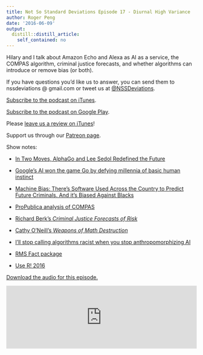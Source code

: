 ```yaml
---
title: Not So Standard Deviations Episode 17 - Diurnal High Variance
author: Roger Peng
date: '2016-06-09'
output:
  distill::distill_article:
    self_contained: no
---
```



Hilary and I talk about Amazon Echo and Alexa as AI as a service, the COMPAS algorithm, criminal justice forecasts, and whether algorithms can introduce or remove bias (or both).

If you have questions you’d like us to answer, you can send them to
nssdeviations @ gmail.com or tweet us at [@NSSDeviations](https://twitter.com/nssdeviations).

[Subscribe to the podcast on iTunes](https://itunes.apple.com/us/podcast/not-so-standard-deviations/id1040614570).

[Subscribe to the podcast on Google Play](https://play.google.com/music/listen?u=0#/ps/Izfnbx6tlruojkfrvhjfdj3nmna).

Please [leave us a review on iTunes](https://itunes.apple.com/us/podcast/not-so-standard-deviations/id1040614570)!

Support us through our [Patreon page](https://www.patreon.com/NSSDeviations?ty=h).

Show notes:

* [In Two Moves, AlphaGo and Lee Sedol Redefined the Future](http://www.wired.com/2016/03/two-moves-alphago-lee-sedol-redefined-future/)

* [Google’s AI won the game Go by defying millennia of basic human instinct](http://qz.com/639952/googles-ai-won-the-game-go-by-defying-millennia-of-basic-human-instinct/) 

* [Machine Bias: There’s Software Used Across the Country to Predict Future Criminals. And it’s Biased Against Blacks](https://www.propublica.org/article/machine-bias-risk-assessments-in-criminal-sentencing)

* [ProPublica analysis of COMPAS](https://www.propublica.org/article/how-we-analyzed-the-compas-recidivism-algorithm)

* [Richard Berk’s *Criminal Justice Forecasts of Risk*](http://www.amazon.com/Criminal-Justice-Forecasts-Risk-SpringerBriefs/dp/1461430844?ie=UTF8&*Version*=1&*entries*=0)

* [Cathy O’Neill's *Weapons of Math Destruction*](http://www.amazon.com/Weapons-Math-Destruction-Increases-Inequality/dp/0553418815)

* [I’ll stop calling algorithms racist when you stop anthropomorphizing AI](https://mathbabe.org/2016/04/07/ill-stop-calling-algorithms-racist-when-you-stop-anthropomorphizing-ai/)

* [RMS Fact package](https://cran.r-project.org/web/packages/rmsfact/index.html)

* [Use R! 2016](http://user2016.org)

<a href="https://soundcloud.com/nssd-podcast/episode-17-diurnal-high-variance">Download the audio for this episode.</a>

<iframe width="100%" height="166" scrolling="no" frameborder="no" src="https://w.soundcloud.com/player/?url=https%3A//api.soundcloud.com/tracks/268232081&amp;color=ff5500&amp;auto_play=false&amp;hide_related=false&amp;show_comments=true&amp;show_user=true&amp;show_reposts=false"></iframe>
